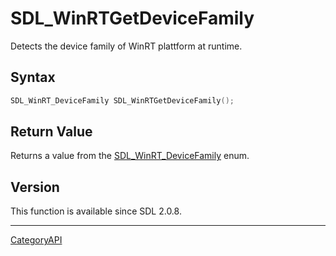 = SDL_WinRTGetDeviceFamily =

Detects the device family of WinRT plattform at runtime.

== Syntax ==

<syntaxhighlight lang='c'>
SDL_WinRT_DeviceFamily SDL_WinRTGetDeviceFamily();
</syntaxhighlight>

== Return Value ==

Returns a value from the [[SDL_WinRT_DeviceFamily]] enum.

== Version ==

This function is available since SDL 2.0.8.

----
[[CategoryAPI]]


